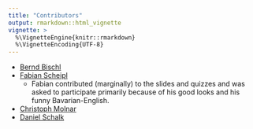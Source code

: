```yaml
---
title: "Contributors"
output: rmarkdown::html_vignette
vignette: >
  %\VignetteEngine{knitr::rmarkdown}
  %\VignetteEncoding{UTF-8}
---
```


-   [Bernd Bischl](https://www.compstat.statistik.uni-muenchen.de/people/bischl/)
-   [Fabian Scheipl](https://www.biostat.statistik.uni-muenchen.de/personen/mitarbeiter/scheipl/index.html)
    - Fabian contributed (marginally) to the slides and quizzes and was asked to participate primarily because of his good looks and his funny Bavarian-English.
-   [Christoph Molnar](https://www.compstat.statistik.uni-muenchen.de/people/molnar)
-   [Daniel Schalk](https://www.compstat.statistik.uni-muenchen.de/people/schalk)

